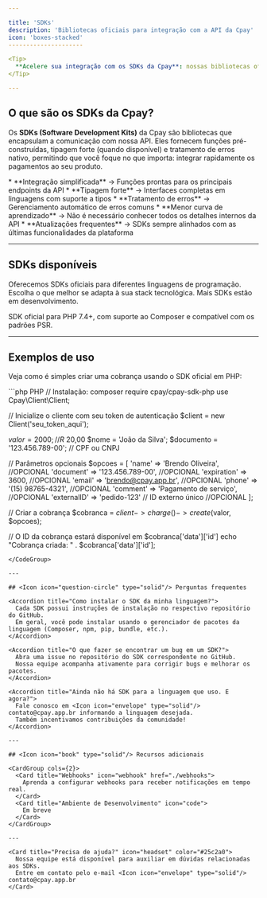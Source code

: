 ```yaml
---

title: 'SDKs'
description: 'Bibliotecas oficiais para integração com a API da Cpay'
icon: 'boxes-stacked'
---------------------

<Tip>
  **Acelere sua integração com os SDKs da Cpay**: nossas bibliotecas oficiais reduzem a complexidade e oferecem recursos prontos para uso.
</Tip>

---
```


## <Icon icon="code" type="solid"/> O que são os SDKs da Cpay?

Os **SDKs (Software Development Kits)** da Cpay são bibliotecas que encapsulam a comunicação com nossa API.
Eles fornecem funções pré-construídas, tipagem forte (quando disponível) e tratamento de erros nativo, permitindo que você foque no que importa: integrar rapidamente os pagamentos ao seu produto.

<Card title="Por que usar nossos SDKs?" icon="star" horizontal>
  * **Integração simplificada** → Funções prontas para os principais endpoints da API  
  * **Tipagem forte** → Interfaces completas em linguagens com suporte a tipos  
  * **Tratamento de erros** → Gerenciamento automático de erros comuns  
  * **Menor curva de aprendizado** → Não é necessário conhecer todos os detalhes internos da API  
  * **Atualizações frequentes** → SDKs sempre alinhados com as últimas funcionalidades da plataforma  
</Card>

---

## <Icon icon="boxes-stacked" type="solid"/> SDKs disponíveis

Oferecemos SDKs oficiais para diferentes linguagens de programação. Escolha o que melhor se adapta à sua stack tecnológica.
Mais SDKs estão em desenvolvimento.

<Tabs>
  <Tab title="Backend">
    <CardGroup cols={2}>
      <Card title="PHP" icon="php" color="#777BB3" href="https://github.com/cpay-pagamentos/cpay-sdk-php">
        SDK oficial para PHP 7.4+, com suporte ao Composer e compatível com os padrões PSR.
      </Card>
    </CardGroup>
  </Tab>
</Tabs>

---

## <Icon icon="terminal" type="solid"/> Exemplos de uso

Veja como é simples criar uma cobrança usando o SDK oficial em PHP:

<CodeGroup>
```php PHP
// Instalação: composer require cpay/cpay-sdk-php
<?php
require_once 'vendor/autoload.php';

use Cpay\Client\Client;

// Inicialize o cliente com seu token de autenticação
$client = new Client('seu_token_aqui');

$valor = 2000; // R$ 20,00
$nome = 'João da Silva';
$documento = '123.456.789-00'; // CPF ou CNPJ

// Parâmetros opcionais
$opcoes = [
    'name' => 'Brendo Oliveira', //OPCIONAL
    'document' => '123.456.789-00', //OPCIONAL
    'expiration' => 3600, //OPCIONAL
    'email' => 'brendo@cpay.app.br', //OPCIONAL
    'phone' => '(15) 98765-4321', //OPCIONAL
    'comment' => 'Pagamento de serviço', //OPCIONAL
    'externalID' => 'pedido-123' // ID externo único //OPCIONAL
];

// Criar a cobrança
$cobranca = $client->charge()->create($valor, $opcoes);

// O ID da cobrança estará disponível em $cobranca['data']['id']
echo "Cobrança criada: " . $cobranca['data']['id'];

```
</CodeGroup>

---

## <Icon icon="question-circle" type="solid"/> Perguntas frequentes

<Accordion title="Como instalar o SDK da minha linguagem?">
  Cada SDK possui instruções de instalação no respectivo repositório do GitHub.  
  Em geral, você pode instalar usando o gerenciador de pacotes da linguagem (Composer, npm, pip, bundle, etc.).
</Accordion>

<Accordion title="O que fazer se encontrar um bug em um SDK?">
  Abra uma issue no repositório do SDK correspondente no GitHub.  
  Nossa equipe acompanha ativamente para corrigir bugs e melhorar os pacotes.
</Accordion>

<Accordion title="Ainda não há SDK para a linguagem que uso. E agora?">
  Fale conosco em <Icon icon="envelope" type="solid"/> contato@cpay.app.br informando a linguagem desejada.  
  Também incentivamos contribuições da comunidade!
</Accordion>

---

## <Icon icon="book" type="solid"/> Recursos adicionais

<CardGroup cols={2}>
  <Card title="Webhooks" icon="webhook" href="./webhooks">
    Aprenda a configurar webhooks para receber notificações em tempo real.
  </Card>
  <Card title="Ambiente de Desenvolvimento" icon="code">
    Em breve
  </Card>
</CardGroup>

---

<Card title="Precisa de ajuda?" icon="headset" color="#25c2a0">
  Nossa equipe está disponível para auxiliar em dúvidas relacionadas aos SDKs.  
  Entre em contato pelo e-mail <Icon icon="envelope" type="solid"/> contato@cpay.app.br
</Card>
